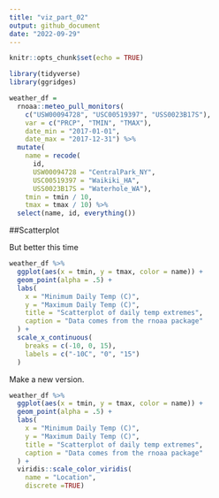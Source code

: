 ```yaml
---
title: "viz_part_02"
output: github_document
date: "2022-09-29"
---
```


```r
knitr::opts_chunk$set(echo = TRUE)
```

```r
library(tidyverse)
library(ggridges)
```


```r
weather_df = 
  rnoaa::meteo_pull_monitors(
    c("USW00094728", "USC00519397", "USS0023B17S"),
    var = c("PRCP", "TMIN", "TMAX"), 
    date_min = "2017-01-01",
    date_max = "2017-12-31") %>%
  mutate(
    name = recode(
      id, 
      USW00094728 = "CentralPark_NY", 
      USC00519397 = "Waikiki_HA",
      USS0023B17S = "Waterhole_WA"),
    tmin = tmin / 10,
    tmax = tmax / 10) %>%
  select(name, id, everything())
```

##Scatterplot

But better this time

```r

weather_df %>%
  ggplot(aes(x = tmin, y = tmax, color = name)) +
  geom_point(alpha = .5) + 
  labs(
    x = "Minimum Daily Temp (C)",
    y = "Maximum Daily Temp (C)",
    title = "Scatterplot of daily temp extremes", 
    caption = "Data comes from the rnoaa package"
  ) +
  scale_x_continuous(
    breaks = c(-10, 0, 15),
    labels = c("-10C", "0", "15")
  ) 
```


Make a new version. 
```r
weather_df %>%
  ggplot(aes(x = tmin, y = tmax, color = name)) +
  geom_point(alpha = .5) + 
  labs(
    x = "Minimum Daily Temp (C)",
    y = "Maximum Daily Temp (C)",
    title = "Scatterplot of daily temp extremes", 
    caption = "Data comes from the rnoaa package"
  ) + 
  viridis::scale_color_viridis(
    name = "Location",
    discrete =TRUE)


```
